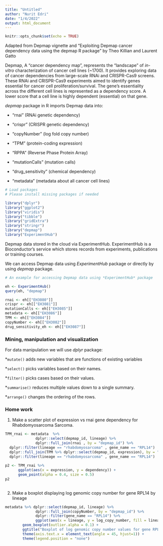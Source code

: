 ```yaml
---
title: "Untitled"
author: "Nurit Edri"
date: "1/4/2022"
output: html_document
---
```


```r
knitr::opts_chunk$set(echo = TRUE)
```

######## Adapted from Depmap vignette and "Exploiting Depmap cancer dependency data using the depmap R package" by Theo Killian and Laurent Gatto

Depmap, A "cancer dependency map", represents the "landscape" of *in-vitro* characterization of cancer cell lines (~1700). It provides exploring data of cancer dependencies from large-scale RNAi and CRISPR-Cas9 screens. These RNAi and CRISPR-Cas9 experiments aimed to identify genes essential for cancer cell proliferation/survival. The gene's essentiality across the different cell lines is represented as a dependency score. A lower score that a cell line is highly dependent (essential) on that gene.


*depmap* package in R imports Depmap data into:

* “rnai” (RNAi genetic dependency)

* “crispr” (CRISPR genetic dependency)

* “copyNumber” (log fold copy number)

* “TPM” (protein-coding expression)

* “RPPA” (Reverse Phase Protein Array)

* “mutationCalls” (mutation calls)

* “drug_sensitivity” (chemical dependency)

* “metadata” (metadata about all cancer cell lines)

```r
# Load packages
# Please install missing packages if needed

library("dplyr")
library("ggplot2")
library("viridis")
library("tibble")
library("gridExtra")
library("stringr")
library("depmap")
library("ExperimentHub")
```

Depmap data stored in the cloud via ExperimentHub. ExperimentHub is a Bioconductor's service which stores records from experiments, publications or training courses. 

We can access Depmap data using *ExperimentHub* package or directly by using *depmap* package.

```r
# An example for accessing Depmap data using *ExperimentHub* package 

eh <- ExperimentHub()
query(eh, "depmap")

rnai <- eh[["EH3080"]]
crispr <- eh[["EH3081"]]
mutationCalls <- eh[["EH3085"]]
metadata <- eh[["EH3086"]]
TPM <- eh[["EH3084"]]
copyNumber <- eh[["EH3082"]]
drug_sensitivity_eh <- eh[["EH3087"]]
```

### Mining, manipulation and visualization

For data manipulation we will use *dplyr* package:

*`mutate()` adds new variables that are functions of existing variables

*`select()` picks variables based on their names.

*`filter()` picks cases based on their values.

*`summarise()` reduces multiple values down to a single summary.

*`arrange()` changes the ordering of the rows.



### Home work
1. Make a scatter plot of expression vs rnai gene dependency for Rhabdomyosarcoma Sarcoma.

```r

TPM_rnai <- metadata  %>%
              dplyr::select(depmap_id, lineage) %>%
              dplyr::full_join(rnai , by = "depmap_id") %>%
  dplyr::filter(lineage == "rhabdomyosarcoma" , gene_name == "RPL14")  %>%
  dplyr::full_join(TPM %>% dplyr::select(depmap_id, expression), by = "depmap_id") %>%
  dplyr::filter(lineage == "rhabdomyosarcoma" , gene_name == "RPL14")  
              
p2 <- TPM_rnai %>%
      ggplot(aes(x = expression, y = dependency)) +
      geom_point(alpha = 0.4, size = 0.5)
p2
             
```

2. Make a boxplot displaying log genomic copy number for gene RPL14 by lineage

```r

metadata %>% dplyr::select(depmap_id, lineage) %>%
              dplyr::full_join(copyNumber, by = "depmap_id") %>%
              dplyr::filter(gene_name == "RPL14") %>%
              ggplot(aes(x = lineage, y = log_copy_number, fill = lineage)) +
        geom_boxplot(outlier.alpha = 0.1) +
        ggtitle("Boxplot of log genomic copy number values for gene RPL14 by lineage") +
        theme(axis.text.x = element_text(angle = 45, hjust=1)) +
        theme(legend.position = "none")



```
